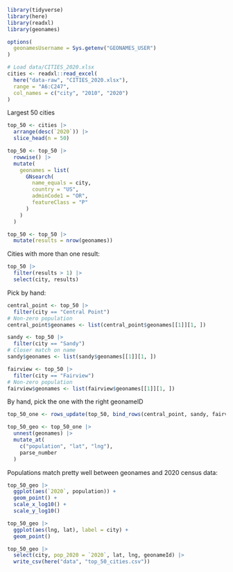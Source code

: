 

```r
library(tidyverse)
library(here)
library(readxl)
library(geonames)
```

```r
options(
  geonamesUsername = Sys.getenv("GEONAMES_USER")
)
```

```r
# Load data/CITIES_2020.xlsx
cities <- readxl::read_excel(
  here("data-raw", "CITIES_2020.xlsx"),
  range = "A6:C247",
  col_names = c("city", "2010", "2020")
)
```

Largest 50 cities
```r
top_50 <- cities |>
  arrange(desc(`2020`)) |>
  slice_head(n = 50)
```


```r
top_50 <- top_50 |>
  rowwise() |>
  mutate(
    geonames = list(
      GNsearch(
        name_equals = city,
        country = "US",
        adminCode1 = "OR",
        featureClass = "P"
      )
    )
  )
```


```r
top_50 <- top_50 |>
  mutate(results = nrow(geonames))
```


Cities with more than one result: 
```r
top_50 |>
  filter(results > 1) |>
  select(city, results)
```

Pick by hand:

```r
central_point <- top_50 |>
  filter(city == "Central Point")
# Non-zero population
central_point$geonames <- list(central_point$geonames[[1]][1, ])
```

```r
sandy <- top_50 |>
  filter(city == "Sandy")
# Closer match on name
sandy$geonames <- list(sandy$geonames[[1]][1, ])
```

```r
fairview <- top_50 |>
  filter(city == "Fairview")
# Non-zero population
fairview$geonames <- list(fairview$geonames[[1]][1, ])
```


By hand, pick the one with the right geonameID
```r
top_50_one <- rows_update(top_50, bind_rows(central_point, sandy, fairview))
```


```r
top_50_geo <- top_50_one |>
  unnest(geonames) |>
  mutate_at(
    c("population", "lat", "lng"),
    parse_number
  )
```

Populations match pretty well between geonames and 2020 census data:
```r
top_50_geo |>
  ggplot(aes(`2020`, population)) +
  geom_point() +
  scale_x_log10() +
  scale_y_log10()
```

```r
top_50_geo |>
  ggplot(aes(lng, lat), label = city) +
  geom_point()
```


```r
top_50_geo |>
  select(city, pop_2020 = `2020`, lat, lng, geonameId) |>
  write_csv(here("data", "top_50_cities.csv"))
```